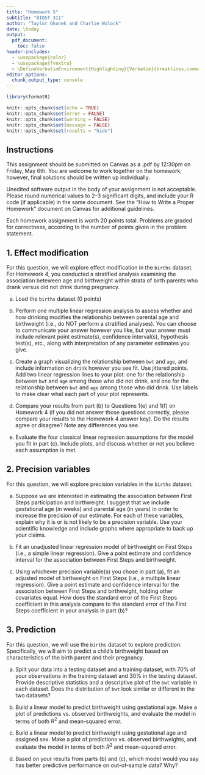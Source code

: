 ```yaml
---
title: "Homework 5"
subtitle: "BIOST 311"
author: "Taylor Okonek and Charlie Wolock"
date: \today
output: 
  pdf_document:
    toc: false
header-includes:
  - \usepackage{color}
  - \usepackage{fvextra}
  - \DefineVerbatimEnvironment{Highlighting}{Verbatim}{breaklines,commandchars=\\\{\}}
editor_options: 
  chunk_output_type: console
---
```


```r
library(formatR)

knitr::opts_chunk$set(echo = TRUE)
knitr::opts_chunk$set(error = FALSE)
knitr::opts_chunk$set(warning = FALSE)
knitr::opts_chunk$set(message = FALSE)
knitr::opts_chunk$set(results = "hide")
```


## Instructions

This assignment should be submitted on Canvas as a .pdf by 12:30pm on Friday, May 6th. You are welcome to work together on the homework; however, final solutions should be written up individually. 

Unedited software output in the body of your assignment is not acceptable. Please round numerical values to 2--3 significant digits, and include your R code (if applicable) in the same document. See the "How to Write a Proper Homework" document on Canvas for additional guidelines.  

Each homework assignment is worth 20 points total. Problems are graded for correctness, according to the number of points given in the problem statement. 

## 1. Effect modification

For this question, we will explore effect modification in the `births` dataset. For Homework 4, you conducted a stratified analysis examining the association beteween age and birthweight within strata of birth parents who drank versus did not drink during pregnancy.  

a. Load the `births` dataset (0 points)

b. Perform one multiple linear regression analysis to assess whether and how drinking modifies the relationship between parental age and birthweight (i.e., do NOT perform a stratified analyses). You can choose to communicate your answer however you like, but your answer must include relevant point estimate(s), confidence interval(s), hypothesis test(s), etc., along with interpretation of any parameter estimates you give.  

c. Create a graph visualizing the relationship between `bwt` and `age`, and include information on `drink` however you see fit. Use jittered points. Add two linear regression lines to your plot: one for the relationship between `bwt` and `age` among those who did not drink, and one for the relationship between `bwt` and `age` among those who did drink. Use labels to make clear what each part of your plot represents. 

d. Compare your results from part (b) to Questions 1(e) and 1(f) on Homework 4 (if you did not answer those questions correctly, please compare your results to the Homework 4 answer key). Do the results agree or disagree? Note any differences you see. 

e. Evaluate the four classical linear regression assumptions for the model you fit in part (c). Include plots, and discuss whether or not you believe each assumption is met. 

## 2. Precision variables

For this question, we will explore precision variables in the `births` dataset.

a. Suppose we are interested in estimating the association between First Steps participation and birthweight. I suggest that we include gestational age (in weeks) and parental age (in years) in order to increase the precision of our estimate. For each of these variables, explain why it is or is not likely to be a precision variable. Use your scientific knowledge and include graphs where appropriate to back up your claims. 

b. Fit an unadjusted linear regression model of birthweight on First Steps (i.e., a simple linear regression). Give a point estimate and confidence interval for the association between First Steps and birthweight. 

c. Using whichever precision variable(s) you chose in part (a), fit an adjusted model of birthweight on First Steps (i.e., a multiple linear regression). Give a point estimate and confidence interval for the association between First Steps and birthweight, holding other covariates equal. How does the standard error of the First Steps coefficient in this analysis compare to the standard error of the First Steps coefficient in your analysis in part (b)? 

## 3. Prediction

For this question, we will use the `births` dataset to explore prediction. Specifically, we will aim to predict a child's birthweight based on characteristics of the birth parent and their pregnancy.

a. Split your data into a testing dataset and a training dataset, with 70% of your observations in the training dataset and 30% in the testing dataset. Provide descriptive statistics and a descriptive plot of the `bwt` variable in each dataset. Does the distribution of `bwt` look similar or different in the two datasets?

b. Build a linear model to predict birthweight using gestational age. Make a plot of predictions vs. observed birthweights, and evaluate the model in terms of both $R^2$ and mean-squared error. 

c. Build a linear model to predict birthweight using gestational age and assigned sex. Make a plot of predictions vs. observed birthweights, and evaluate the model in terms of both $R^2$ and mean-squared error. 

d. Based on your results from parts (b) and (c), which model would you say has better predictive performance on out-of-sample data? Why? 

